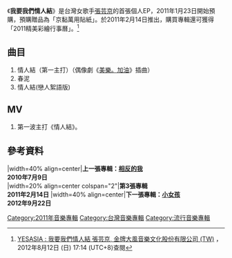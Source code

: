 {{Expand |time=2011-02-14T14:45:51+00:00 }}
{{Infobox Album  
| Name		= 我要我們情人結
| Type		= 迷你專輯
| Artist        = [[張芸京|張芸京]] 
| Cover		=
| Released      = 2011年1月23日（預購）
2011年2月14日（正式版）
| Recorded	= 
| Genre		= [[流行音樂|流行音樂]] 
| Length	= 10' 03"
| Label		= [[金牌大風|金牌大風]]、[[EMI|EMI]]
| Producer	= 
| Last album	= [[相反的我|相反的我]]（2010）
| This album	= '''我要我們情人結'''（2011）
| Next album	= [[小女孩|小女孩]]（2012）
}}
《'''我要我們情人結'''》是台灣女歌手[[張芸京|張芸京]]的首張個人EP，2011年1月23日開始預購，預購贈品為「京黏萬用貼紙」。於2011年2月14日推出，購買專輯還可獲得「2011精美彩繪行事曆」。<ref>[http://www.yesasia.com/global/%E6%88%91%E8%A6%81%E6%88%91%E5%80%91%E6%83%85%E4%BA%BA%E7%B5%90-ep-%E8%A1%8C%E4%BA%8B%E6%9B%86/1024037822-0-0-0-zh_TW/info.html YESASIA : 我要我們情人結  張芸京, 金牌大風音樂文化股份有限公司 (TW)] {{Wayback|url=http://www.yesasia.com/global/%E6%88%91%E8%A6%81%E6%88%91%E5%80%91%E6%83%85%E4%BA%BA%E7%B5%90-ep-%E8%A1%8C%E4%BA%8B%E6%9B%86/1024037822-0-0-0-zh_TW/info.html |date=20160304115101 }}，2012年8月12日 (日) 17:14 (UTC+8)查閱</ref>


==曲目==
# 情人結（第一主打）（偶像劇《[[美樂。加油|美樂。加油]]》插曲）
# 春泥
# 情人結(戀人絮語版)

==MV==
# 第一波主打《情人結》。

== 參考資料 ==
<references />

{{start box}}
|width=40% align=center|'''上一張專輯：[[相反的我|相反的我]]'''<br>'''2010年7月9日'''<br>
|width=20% align=center colspan="2"|'''第3張專輯'''<br>'''2011年2月14日'''
|width=40% align=center|'''下一張專輯：[[小女孩|小女孩]]'''<br>'''2012年9月22日'''<br>
{{end box}}

[[Category:2011年音樂專輯|Category:2011年音樂專輯]]
[[Category:台灣音樂專輯|Category:台灣音樂專輯]]
[[Category:流行音樂專輯|Category:流行音樂專輯]]